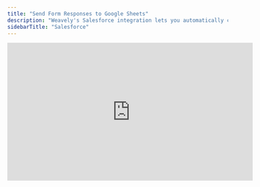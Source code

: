 ```yaml
---
title: "Send Form Responses to Google Sheets"
description: "Weavely's Salesforce integration lets you automatically create objects in Salesforce upon form submissions."
sidebarTitle: "Salesforce"
---
```


<iframe width="560" height="315" src="https://www.youtube.com/embed/ItADoOSQHNA?si=wve79nwxGD_ksDim" title="YouTube video player" frameborder="0" allow="accelerometer; autoplay; clipboard-write; encrypted-media; gyroscope; picture-in-picture" allowfullscreen />

## Step 1: Open the Integrations Tab

With the editor open, navigate to the _Integrations_ tab and select the _Salesforce_ integration as shown below.

![Screenshot2025 05 12at14 35 00 Pn](/images/Screenshot2025-05-12at14.35.00.png)

## Step 2: Link Your Salesforce Account

Is this the first time you set up a Salesforce integration? Then Weavely will first guide you through the steps to connect your Salesforce account to Weavely. Just press _"Connect to Salesforce"_ to get started.

![Screenshot2025 05 12at14 36 02 Pn](/images/Screenshot2025-05-12at14.36.02.png)

## Step 3: Map Form Fields to Object Properties

Once you've connected your Salesforce account you'll be able to set up the integration for your form. In a first step you'll need to select which Salesforce object you want to create upon form submission. In a second step you can specify how fields of your form correspond to properties of your Salesforce object. The gif below showcases both these steps.

![Salesforce Mapping Gi](/images/salesforce-mapping.gif)